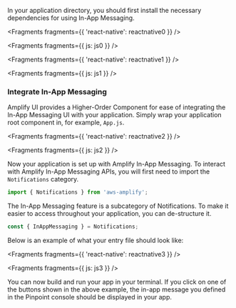 In your application directory, you should first install the necessary dependencies for using In-App Messaging.


<Fragments fragments={{ 'react-native': reactnative0 }} />


<Fragments fragments={{ js: js0 }} />


<Fragments fragments={{ 'react-native': reactnative1 }} />


<Fragments fragments={{ js: js1 }} />

### Integrate In-App Messaging

Amplify UI provides a Higher-Order Component for ease of integrating the In-App Messaging UI with your application. Simply wrap your application root component in, for example, `App.js`.


<Fragments fragments={{ 'react-native': reactnative2 }} />


<Fragments fragments={{ js: js2 }} />

Now your application is set up with Amplify In-App Messaging. To interact with Amplify In-App Messaging APIs, you will first need to import the `Notifications` category.

```js
import { Notifications } from 'aws-amplify';
```

The In-App Messaging feature is a subcategory of Notifications. To make it easier to access throughout your application, you can de-structure it.

```js
const { InAppMessaging } = Notifications;
```

Below is an example of what your entry file should look like:


<Fragments fragments={{ 'react-native': reactnative3 }} />


<Fragments fragments={{ js: js3 }} />

<!-- TODO What would happen for frameworks other than React? Would they NOT see this popup? what should we do for them? -->

You can now build and run your app in your terminal. If you click on one of the buttons shown in the above example, the in-app message you defined in the Pinpoint console should be displayed in your app.
